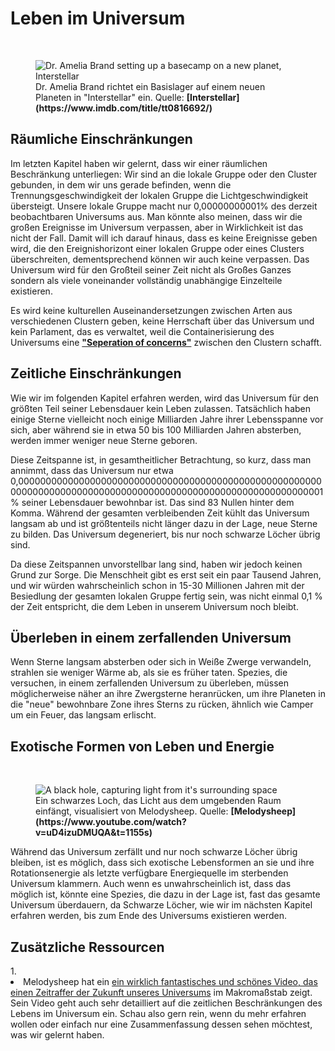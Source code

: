 
# Leben im Universum

<ReadingTime />

<br/>
<figure>
<Image src={require(".//../../../resources/images/interstellar.png")} alt="Dr. Amelia Brand setting up a basecamp on a new planet, Interstellar" />
<figcaption style={{ color: "rgb(156, 156, 156)", fontSize: "14px", marginTop: "2px" }}>Dr. Amelia Brand richtet ein Basislager auf einem neuen Planeten in "Interstellar" ein. Quelle: <strong>[Interstellar](https://www.imdb.com/title/tt0816692/)</strong></figcaption>
</figure>

## Räumliche Einschränkungen
Im letzten Kapitel haben wir gelernt, dass wir einer räumlichen Beschränkung unterliegen: Wir sind an die lokale Gruppe oder den Cluster gebunden, in dem wir uns gerade befinden, wenn die Trennungsgeschwindigkeit der lokalen Gruppe die Lichtgeschwindigkeit übersteigt. Unsere lokale Gruppe macht nur 0,00000000001% des derzeit beobachtbaren Universums aus. Man könnte also meinen, dass wir die großen Ereignisse im Universum verpassen, aber in Wirklichkeit ist das nicht der Fall. Damit will ich darauf hinaus, dass es keine Ereignisse geben wird, die den Ereignishorizont einer lokalen Gruppe oder eines Clusters überschreiten, dementsprechend können wir auch keine verpassen. Das Universum wird für den Großteil seiner Zeit nicht als Großes Ganzes sondern als viele voneinander vollständig unabhängige Einzelteile existieren.

Es wird keine kulturellen Auseinandersetzungen zwischen Arten aus verschiedenen Clustern geben, keine Herrschaft über das Universum und kein Parlament, das es verwaltet, weil die Containerisierung des Universums eine <strong>["Seperation of concerns"](https://en.wikipedia.org/wiki/Separation_of_concerns)</strong> zwischen den Clustern schafft.

## Zeitliche Einschränkungen
Wie wir im folgenden Kapitel erfahren werden, wird das Universum für den größten Teil seiner Lebensdauer kein Leben zulassen. Tatsächlich haben einige Sterne vielleicht noch einige Milliarden Jahre ihrer Lebensspanne vor sich, aber während sie in etwa 50 bis 100 Milliarden Jahren absterben, werden immer weniger neue Sterne geboren. 

Diese Zeitspanne ist, in gesamtheitlicher Betrachtung, so kurz, dass man annimmt, dass das Universum nur etwa 0,0000000000000000000000000000000000000000000000000000000000000000000000000000000000000000000000000000000000000001 % seiner Lebensdauer bewohnbar ist. Das sind 83 Nullen hinter dem Komma. Während der gesamten verbleibenden Zeit kühlt das Universum langsam ab und ist größtenteils nicht länger dazu in der Lage, neue Sterne zu bilden. Das Universum degeneriert, bis nur noch schwarze Löcher übrig sind. 

Da diese Zeitspannen unvorstellbar lang sind, haben wir jedoch keinen Grund zur Sorge. Die Menschheit gibt es erst seit ein paar Tausend Jahren, und wir würden wahrscheinlich schon in 15-30 Millionen Jahren mit der Besiedlung der gesamten lokalen Gruppe fertig sein, was nicht einmal 0,1 % der Zeit entspricht, die dem Leben in unserem Universum noch bleibt.

## Überleben in einem zerfallenden Universum
Wenn Sterne langsam absterben oder sich in Weiße Zwerge verwandeln, strahlen sie weniger Wärme ab, als sie es früher taten. Spezies, die versuchen, in einem zerfallenden Universum zu überleben, müssen möglicherweise näher an ihre Zwergsterne heranrücken, um ihre Planeten in die "neue" bewohnbare Zone ihres Sterns zu rücken, ähnlich wie Camper um ein Feuer, das langsam erlischt.

## Exotische Formen von Leben und Energie

<br/>
<figure>
<Image src={require(".//../../../resources/images/blackholes.png")} alt="A black hole, capturing light from it's surrounding space" />
<figcaption style={{ color: "rgb(156, 156, 156)", fontSize: "14px", marginTop: "2px" }}>Ein schwarzes Loch, das Licht aus dem umgebenden Raum einfängt, visualisiert von Melodysheep. Quelle: <strong>[Melodysheep](https://www.youtube.com/watch?v=uD4izuDMUQA&t=1155s)</strong></figcaption>
</figure>

Während das Universum zerfällt und nur noch schwarze Löcher übrig bleiben, ist es möglich, dass sich exotische Lebensformen an sie und ihre Rotationsenergie als letzte verfügbare Energiequelle im sterbenden Universum klammern. Auch wenn es unwahrscheinlich ist, dass das möglich ist, könnte eine Spezies, die dazu in der Lage ist, fast das gesamte Universum überdauern, da Schwarze Löcher, wie wir im nächsten Kapitel erfahren werden, bis zum Ende des Universums existieren werden.


<SaveArticleSection article="future-life"/>

## Zusätzliche Ressourcen
<AdditionalResources>
  <div>
    <span>1. </span><li>Melodysheep hat ein <a href="https://www.youtube.com/watch?v=uD4izuDMUQA" target="_blank">ein wirklich fantastisches und schönes Video, das einen Zeitraffer der Zukunft unseres Universums</a> im Makromaßstab zeigt. Sein Video geht auch sehr detailliert auf die zeitlichen Beschränkungen des Lebens im Universum ein. Schau also gern rein, wenn du mehr erfahren wollen oder einfach nur eine Zusammenfassung dessen sehen möchtest, was wir gelernt haben.</li>
  </div>
</AdditionalResources>


<Analytics />